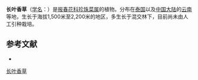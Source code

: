 {{Speciesbox
| name = 长叶香草
| status = 
| status_system = 
| image =
| genus = Lysimachia
| species = lancifolia
| authority = Craib
}}

'''长叶香草'''（[[学名|学名]]：{{lang|la|''Lysimachia lancifolia''}}）是[[报春花科|报春花科]][[珍珠菜属|珍珠菜属]]的植物。分布在[[泰国|泰国]]以及[[中国大陆|中国大陆]]的[[云南|云南]]等地，生长于海拔1,500米至2,200米的地区，多生长于混交林下，目前尚未由人工引种栽培。

== 参考文献 ==
<div class="references-small">
* {{cite web| url =http://www.bioinfo.cn/db05/KmzwSpecies.php?action=view&id=17588| title =长叶香草| work =《中国高等植物数据库全库》| publisher =中国科学院微生物研究所| author =昆明植物研究所| accessdate =2009-02-25| deadurl =yes| archiveurl =https://web.archive.org/web/20160305072455/http://www.bioinfo.cn/db05/KmzwSpecies.php?action=view&id=17588| archivedate =2016-03-05}}
</div>
{{Taxonbar|from=Q15228280}}

[[Category:珍珠菜属|长叶香草]]


{{植物小作品}}